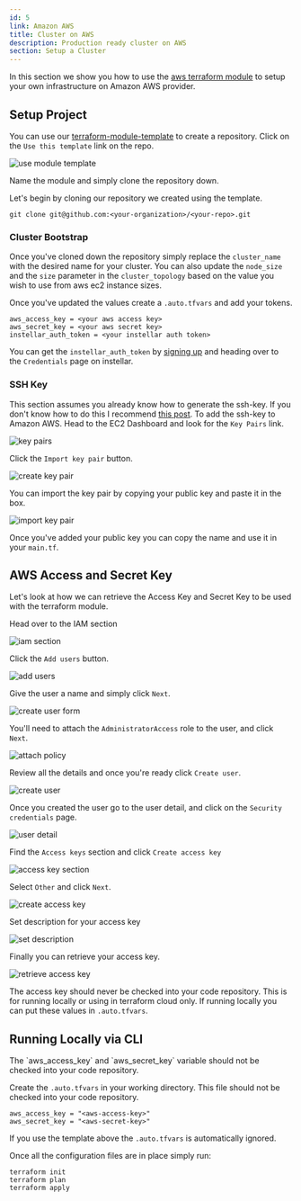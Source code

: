 ```yaml
---
id: 5
link: Amazon AWS
title: Cluster on AWS
description: Production ready cluster on AWS
section: Setup a Cluster
---
```


In this section we show you how to use the [aws terraform module](https://registry.terraform.io/modules/upmaru/instellar/aws/latest) to setup your own infrastructure on Amazon AWS provider.


## Setup Project

You can use our [terraform-module-template](https://github.com/insterra/aws-compute) to create a repository. Click on the `Use this template` link on the repo.

![use module template](/docs/github/use-module-template.png)

Name the module and simply clone the repository down.

Let's begin by cloning our repository we created using the template.

```shell
git clone git@github.com:<your-organization>/<your-repo>.git
```

### Cluster Bootstrap

Once you've cloned down the repository simply replace the `cluster_name` with the desired name for your cluster. You can also update the `node_size` and the `size` parameter in the `cluster_topology` based on the value you wish to use from aws ec2 instance sizes.

Once you've updated the values create a `.auto.tfvars` and add your tokens.

```hcl
aws_access_key = <your aws access key>
aws_secret_key = <your aws secret key>
instellar_auth_token = <your instellar auth token>
```

You can get the `instellar_auth_token` by [signing up](https://web.instellar.app/auth/registrations/new) and heading over to the `Credentials` page on instellar.

### SSH Key

This section assumes you already know how to generate the ssh-key. If you don't know how to do this I recommend [this post](https://medium.com/risan/upgrade-your-ssh-key-to-ed25519-c6e8d60d3c54). To add the ssh-key to Amazon AWS. Head to the EC2 Dashboard and look for the `Key Pairs` link.

![key pairs](/docs/aws/key-pairs.png)

Click the `Import key pair` button.

![create key pair](/docs/aws/import-key-pair.png)

You can import the key pair by copying your public key and paste it in the box.

![import key pair](/docs/aws/import-key-pair-form.png)

Once you've added your public key you can copy the name and use it in your `main.tf`.

## AWS Access and Secret Key

Let's look at how we can retrieve the Access Key and Secret Key to be used with the terraform module.

Head over to the IAM section

![iam section](/docs/aws/iam-section.png)

Click the `Add users` button.

![add users](/docs/aws/iam-add-users.png)

Give the user a name and simply click `Next`.

![create user form](/docs/aws/iam-create-user-form.png)

You'll need to attach the `AdministratorAccess` role to the user, and click `Next`.

![attach policy](/docs/aws/attach-policy.png)

Review all the details and once you're ready click `Create user`.

![create user](/docs/aws/review-and-create.png)

Once you created the user go to the user detail, and click on the `Security credentials` page.

![user detail](/docs/aws/user-detail.png)

Find the `Access keys` section and click `Create access key`

![access key section](/docs/aws/access-key-section.png)

Select `Other` and click `Next`.

![create access key](/docs/aws/create-access-key.png)

Set description for your access key

![set description](/docs/aws/set-description-access-key.png)

Finally you can retrieve your access key.

![retrieve access key](/docs/aws/retrieve-access-key.png)

The access key should never be checked into your code repository. This is for running locally or using in terraform cloud only. If running locally you can put these values in `.auto.tfvars`.

## Running Locally via CLI

<Callout title="Sensitive Token" type="warning">
The `aws_access_key` and `aws_secret_key` variable should not be checked into your code repository.
</Callout>

Create the `.auto.tfvars` in your working directory. This file should not be checked into your code repository.

```hcl
aws_access_key = "<aws-access-key>"
aws_secret_key = "<aws-secret-key>"
```

If you use the template above the `.auto.tfvars` is automatically ignored.

Once all the configuration files are in place simply run:

```shell
terraform init
terraform plan
terraform apply
```

